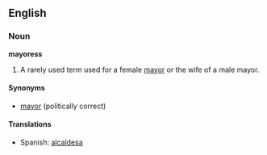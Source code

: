 ==English==

===Noun===
'''mayoress'''
#A rarely used term used for a female [[mayor]] or the wife of a male mayor.

====Synonyms====
*[[mayor]] (politically correct)

====Translations====
*Spanish: [[alcaldesa]] {{f}}
